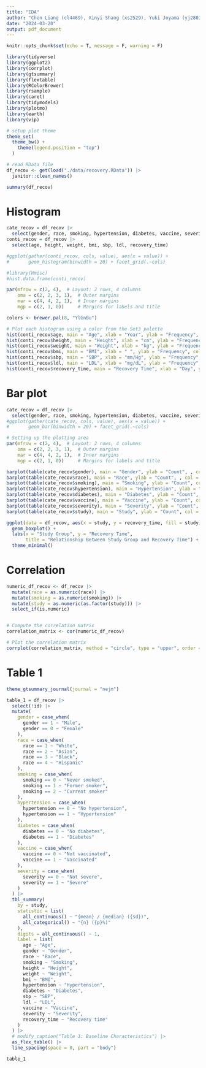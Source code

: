 ```yaml
---
title: "EDA"
author: "Chen Liang (cl4469), Xinyi Shang (xs2529), Yuki Joyama (yj2803)"
date: "2024-03-20"
output: pdf_document
---
```


```r
knitr::opts_chunk$set(echo = T, message = F, warning = F)

library(tidyverse)
library(ggplot2)
library(corrplot)
library(gtsummary)
library(flextable)
library(RColorBrewer)
library(rsample) 
library(caret)
library(tidymodels)
library(plotmo)
library(earth)
library(vip)

# setup plot theme
theme_set(
  theme_bw() +
    theme(legend.position = "top")
  )
```


```r
# read RData file
df_recov <- get(load("./data/recovery.RData")) |> 
  janitor::clean_names()

summary(df_recov)
```

# Histogram
```r
cate_recov = df_recov |>
  select(gender, race, smoking, hypertension, diabetes, vaccine, severity, study)
conti_recov = df_recov |>
  select(age, height, weight, bmi, sbp, ldl, recovery_time)

#ggplot(gather(conti_recov, cols, value), aes(x = value)) + 
#       geom_histogram(binwidth = 20) + facet_grid(.~cols)

#library(Hmisc)
#hist.data.frame(conti_recov)

par(mfrow = c(2, 4),  # Layout: 2 rows, 4 columns
    oma = c(2, 2, 3, 1),  # Outer margins
    mar = c(4, 4, 2, 1),  # Inner margins
    mgp = c(2, 1, 0))     # Margins for labels and title

colors <- brewer.pal(8, "YlGnBu")

# Plot each histogram using a color from the Set3 palette
hist(conti_recov$age, main = "Age", xlab = "Year", ylab = "Frequency", col = colors[1])
hist(conti_recov$height, main = "Height", xlab = "cm", ylab = "Frequency", col = colors[2])
hist(conti_recov$weight, main = "Weight", xlab = "kg", ylab = "Frequency", col = colors[3])
hist(conti_recov$bmi, main = "BMI", xlab = " ", ylab = "Frequency", col = colors[4])
hist(conti_recov$sbp, main = "SBP", xlab = "mm/Hg", ylab = "Frequency", col = colors[5])
hist(conti_recov$ldl, main = "LDL", xlab = "mg/dL", ylab = "Frequency", col = colors[6])
hist(conti_recov$recovery_time, main = "Recovery Time", xlab = "Day", ylab = "Frequency", col = colors[7])

```


# Bar plot
```r
cate_recov = df_recov |>
  select(gender, race, smoking, hypertension, diabetes, vaccine, severity, study)
#ggplot(gather(cate_recov, cols, value), aes(x = value)) + 
#       geom_bar(binwidth = 20) + facet_grid(.~cols)

# Setting up the plotting area
par(mfrow = c(2, 4),  # Layout: 2 rows, 4 columns
    oma = c(2, 2, 3, 1),  # Outer margins
    mar = c(4, 4, 2, 1),  # Inner margins
    mgp = c(2, 1, 0))     # Margins for labels and title

barplot(table(cate_recov$gender), main = "Gender", ylab = "Count", , col = colors[1])
barplot(table(cate_recov$race), main = "Race", ylab = "Count", , col = colors[2])
barplot(table(cate_recov$smoking), main = "Smoking", ylab = "Count", col = colors[3])
barplot(table(cate_recov$hypertension), main = "Hypertension", ylab = "Count", col = colors[4])
barplot(table(cate_recov$diabetes), main = "Diabetes", ylab = "Count", col = colors[5])
barplot(table(cate_recov$vaccine), main = "Vaccine", ylab = "Count", col = colors[6])
barplot(table(cate_recov$severity), main = "Severity", ylab = "Count", col = colors[7])
barplot(table(cate_recov$study), main = "Study", ylab = "Count", col = colors[8])


```

```r
ggplot(data = df_recov, aes(x = study, y = recovery_time, fill = study)) +
  geom_boxplot() +
  labs(x = "Study Group", y = "Recovery Time",
       title = "Relationship Between Study Group and Recovery Time") +
  theme_minimal()
```

# Correlation
```r
numeric_df_recov <- df_recov |>
  mutate(race = as.numeric(race)) |>
  mutate(smoking = as.numeric(smoking)) |>
  mutate(study = as.numeric(as.factor(study))) |>
  select_if(is.numeric)


# Compute the correlation matrix
correlation_matrix <- cor(numeric_df_recov)

# Plot the correlation matrix
corrplot(correlation_matrix, method = "circle", type = "upper", order = "hclust")

```

# Table 1
```r
theme_gtsummary_journal(journal = "nejm")

table_1 = df_recov |> 
  select(!id) |> 
  mutate(
    gender = case_when(
      gender == 1 ~ "Male",
      gender == 0 ~ "Female"
    ),
    race = case_when(
      race == 1 ~ "White",
      race == 2 ~ "Asian",
      race == 3 ~ "Black",
      race == 4 ~ "Hispanic"
    ),
    smoking = case_when(
      smoking == 0 ~ "Never smoked",
      smoking == 1 ~ "Former smoker",
      smoking == 2 ~ "Current smoker"
    ), 
    hypertension = case_when(
      hypertension == 0 ~ "No hypertension",
      hypertension == 1 ~ "Hypertension"
    ),
    diabetes = case_when(
      diabetes == 0 ~ "No diabetes",
      diabetes == 1 ~ "Diabetes"
    ),
    vaccine = case_when(
      vaccine == 0 ~ "Not vaccinated",
      vaccine == 1 ~ "Vaccinated"
    ),
    severity = case_when(
      severity == 0 ~ "Not severe",
      severity == 1 ~ "Severe"
    )
  ) |> 
  tbl_summary(
    by = study,
    statistic = list(
      all_continuous() ~ "{mean} / {median} ({sd})",
      all_categorical() ~ "{n} ({p}%)"
    ),
    digits = all_continuous() ~ 1,
    label = list(
      age ~ "Age",
      gender ~ "Gender",
      race ~ "Race",
      smoking ~ "Smoking",
      height ~ "Height",
      weight ~ "Weight",
      bmi ~ "BMI",
      hypertension ~ "Hypertension",
      diabetes ~ "Diabetes",
      sbp ~ "SBP",
      ldl ~ "LDL",
      vaccine ~ "Vaccine",
      severity ~ "Severity",
      recovery_time ~ "Recovery time"
    )
  ) |> 
  # modify_caption("Table 1: Baseline Characteristics") |> 
  as_flex_table() |> 
  line_spacing(space = 0, part = "body")

table_1
```


